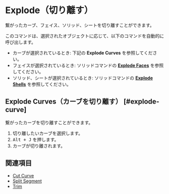 
# Explode（切り離す）

<Reference shortcut="Alt + J" command="Explode" button="" />

繋がったカーブ、フェイス、ソリッド、シートを切り離すことができます。

このコマンドは、選択されたオブジェクトに応じて、以下のコマンドを自動的に呼び出します。
- カーブが選択されているとき: 下記の **Explode Curves** を参照してください。
- フェイスが選択されているとき: ソリッドコマンドの [**Explode Faces**](../solid/explode#explode-faces) を参照してください。
- ソリッド、シートが選択されているとき: ソリッドコマンドの [**Explode Shells**](../solid/explode#explode-sheets) を参照してください。

## Explode Curves（カーブを切り離す） [#explode-curve]

繋がったカーブを切り離すことができます。

1. 切り離したいカーブを選択します。
2. <kbd>Alt + J</kbd> を押します。
3. カーブが切り離されます。

## 関連項目
- [Cut Curve](./cut-curve)
- [Split Segment](./split-segment)
- [Trim](./trim)









